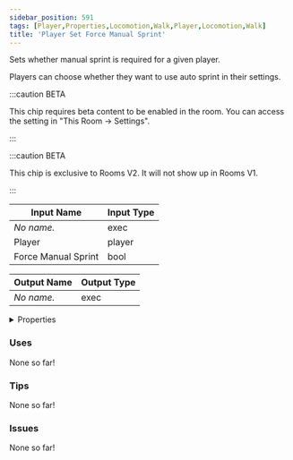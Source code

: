 ```yaml
---
sidebar_position: 591
tags: [Player,Properties,Locomotion,Walk,Player,Locomotion,Walk]
title: 'Player Set Force Manual Sprint'
---
```


Sets whether manual sprint is required for a given player.

Players can choose whether they want to use auto sprint in their settings.

:::caution BETA

This chip requires beta content to be enabled in the room. You can access the setting in "This Room -> Settings".

:::

:::caution BETA

This chip is exclusive to Rooms V2. It will not show up in Rooms V1.

:::


<EsbSvg />

| Input Name | Input Type |
|-----------|-----------|
| *No name.* | exec |
| Player | player |
| Force Manual Sprint | bool |

| Output Name | Output Type |
|-----------|-----------|
| *No name.* | exec |


<details>
  <summary>Properties</summary>
  <div>
    <div>
    <table>
      <thead>
        <tr>
          <th>Is beta required?</th>
          <th>✅</th>
        </tr>
        <tr>
          <th>Is this chip a trolling risk?</th>
          <th>❌</th>
        </tr>
        <tr>
          <th>Is this chip a role assignment risk?</th>
          <th>❌</th>
        </tr>
        <tr>
          <th>Chip UUID</th>
          <th>25663723-fc4c-454f-9d33-d28120163245</th>
        </tr>
      </thead>
    </table>
    </div>
  </div>
</details>

### Uses

None so far!

### Tips

None so far!

### Issues

None so far!